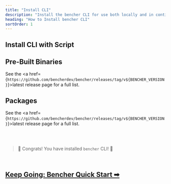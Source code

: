 ```yaml
---
title: "Install CLI"
description: "Install the bencher CLI for use both locally and in continuous benchmarking"
heading: "How to Install bencher CLI"
sortOrder: 1
---
```



## Install CLI with Script

<CliInstallScripts />

<CliInstallGitHubActions />

<CliInstallSource />

## Pre-Built Binaries

<CliPreBuiltBins />

See the <a href={`https://github.com/bencherdev/bencher/releases/tag/v${BENCHER_VERSION}`}>latest release page</a> for a full list.

## Packages

<CliPackages />

See the <a href={`https://github.com/bencherdev/bencher/releases/tag/v${BENCHER_VERSION}`}>latest release page</a> for a full list.

<br/>
<br/>

> 🐰 Congrats! You have installed <code>bencher</code> CLI! 🎉

<br/>

<h2><a href="/docs/tutorial/quick-start/">Keep Going: Bencher Quick Start ➡</a></h2>
